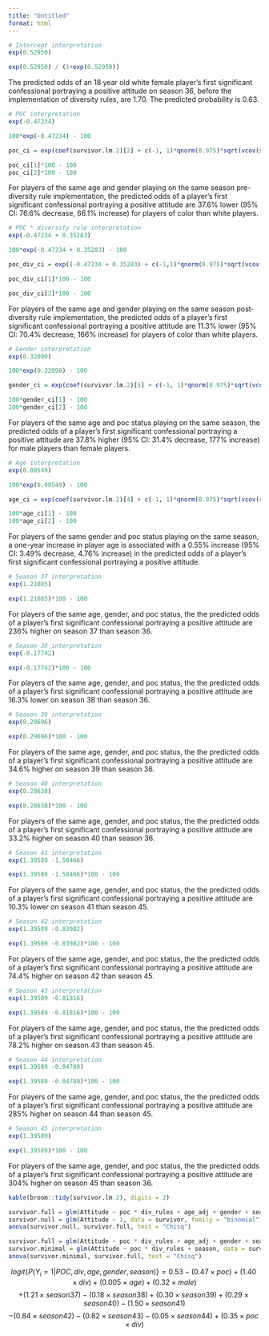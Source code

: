 ```yaml
---
title: "Untitled"
format: html
---
```


```r
# Intercept interpretation
exp(0.52950)

exp(0.52950) / (1+exp(0.52950))


```

The predicted odds of an 18 year old white female player's first significant confessional portraying a positive attitude on season 36, before the implementation of diversity rules, are 1.70. The predicted probability is 0.63. 

```r
# POC interpretation
exp(-0.47234)

100*exp(-0.47234) - 100
```

```r
poc_ci = exp(coef(survivor.lm.2)[2] + c(-1, 1)*qnorm(0.975)*sqrt(vcov(survivor.lm.2)[2, 2]))

poc_ci[1]*100 - 100
poc_ci[2]*100 - 100
```

For players of the same age and gender playing on the same season pre-diversity rule implementation, the predicted odds of a player's first significant confessional portraying a positive attitude are 37.6% lower (95% CI: 76.6% decrease, 66.1% increase) for players of color than white players.

```r
# POC * diversity rule interpretation
exp(-0.47234 + 0.35283)

100*exp(-0.47234 + 0.35283) - 100
```

```r
poc_div_ci = exp((-0.47234 + 0.35283) + c(-1,1)*qnorm(0.975)*sqrt(vcov(survivor.lm.2)[2,2] + vcov(survivor.lm.2)[15,15] + 2*vcov(survivor.lm.2)[2,15]))

poc_div_ci[1]*100 - 100

poc_div_ci[2]*100 - 100
```

For players of the same age and gender playing on the same season post-diversity rule implementation, the predicted odds of a player's first significant confessional portraying a positive attitude are 11.3% lower (95% CI: 70.4% decrease, 166% increase) for players of color than white players. 

```r
# Gender interpretation
exp(0.32090)

100*exp(0.32090) - 100

gender_ci = exp(coef(survivor.lm.2)[5] + c(-1, 1)*qnorm(0.975)*sqrt(vcov(survivor.lm.2)[5, 5]))

100*gender_ci[1] - 100
100*gender_ci[2] - 100
```

For players of the same age and poc status playing on the same season, the predicted odds of a player's first significant confessional portraying a positive attitude are 37.8% higher (95% CI: 31.4% decrease, 177% increase) for male players than female players.

```r
# Age interpretation
exp(0.00549)

100*exp(0.00549) - 100
```

```r
age_ci = exp(coef(survivor.lm.2)[4] + c(-1, 1)*qnorm(0.975)*sqrt(vcov(survivor.lm.2)[4, 4]))

100*age_ci[1] - 100
100*age_ci[2] - 100
```

For players of the same gender and poc status playing on the same season, a one-year increase in player age is associated with a 0.55% increase (95% CI: 3.49% decrease, 4.76% increase) in the predicted odds of a player's first significant confessional portraying a positive attitude.

```r
# Season 37 interpretation
exp(1.21085)

exp(1.21085)*100 - 100
```

For players of the same age, gender, and poc status, the the predicted odds of a player's first significant confessional portraying a positive attitude are 236% higher on season 37 than season 36.

```r
# Season 38 interpretation
exp(-0.17742)

exp(-0.17742)*100 - 100
```

For players of the same age, gender, and poc status, the the predicted odds of a player's first significant confessional portraying a positive attitude are 16.3% lower on season 38 than season 36.

```r
# Season 39 interpretation
exp(0.29696)

exp(0.29696)*100 - 100
```

For players of the same age, gender, and poc status, the the predicted odds of a player's first significant confessional portraying a positive attitude are 34.6% higher on season 39 than season 36.

```r
# Season 40 interpretation
exp(0.28638)

exp(0.28638)*100 - 100
```

For players of the same age, gender, and poc status, the the predicted odds of a player's first significant confessional portraying a positive attitude are 33.2% higher on season 40 than season 36.

```r
# Season 41 interpretation
exp(1.39589 -1.50466)

exp(1.39589 -1.50466)*100 - 100
```

For players of the same age, gender, and poc status, the the predicted odds of a player's first significant confessional portraying a positive attitude are 10.3% lower on season 41 than season 45.

```r
# Season 42 interpretation
exp(1.39589 -0.83982)

exp(1.39589 -0.83982)*100 - 100
```

For players of the same age, gender, and poc status, the the predicted odds of a player's first significant confessional portraying a positive attitude are 74.4% higher on season 42 than season 45.

```r
# Season 43 interpretation
exp(1.39589 -0.81816)

exp(1.39589 -0.81816)*100 - 100
```

For players of the same age, gender, and poc status, the the predicted odds of a player's first significant confessional portraying a positive attitude are 78.2% higher on season 43 than season 45.

```r
# Season 44 interpretation
exp(1.39589 -0.04789)

exp(1.39589 -0.04789)*100 - 100
```

For players of the same age, gender, and poc status, the the predicted odds of a player's first significant confessional portraying a positive attitude are 285% higher on season 44 than season 45.

```r
# Season 45 interpretation
exp(1.39589)

exp(1.39589)*100 - 100
```

For players of the same age, gender, and poc status, the the predicted odds of a player's first significant confessional portraying a positive attitude are 304% higher on season 45 than season 36.


```r
kable(broom::tidy(survivor.lm.2), digits = 2)
```


```r
survivor.full = glm(Attitude ~ poc * div_rules + age_adj + gender + season, data = survivor, family = "binomial")
survivor.null = glm(Attitude ~ 1, data = survivor, family = "binomial")
anova(survivor.null, survivor.full, test = "Chisq")
```

```r
survivor.full = glm(Attitude ~ poc * div_rules + age_adj + gender + season, data = survivor, family = "binomial")
survivor.minimal = glm(Attitude ~ poc * div_rules + season, data = survivor, family = "binomial")
anova(survivor.minimal, survivor.full, test = "Chisq")
```

$$logit \{P(Y_i=1|POC,div,age,gender,season)\} = 0.53 - (0.47 \times poc) + (1.40 \times div) + (0.005 \times age)+ (0.32 \times male)$$
$$+ (1.21 \times season37) - (0.18 \times season38) + (0.30 \times season39) + (0.29 \times season40) - (1.50 \times season41)$$
$$-(0.84 \times season42) - (0.82 \times season43) - (0.05 \times season44) + (0.35 \times poc \times div)$$
